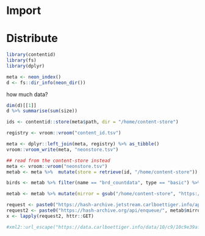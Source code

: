 
# Import


# Distribute


```r
library(contentid)
library(fs)
library(dplyr)

```



```r
meta <- neon_index()
d <- fs::dir_info(neon_dir())
```

how much data?

```r
dim(d)[[1]]
d %>% summarise(sum(size))
```


```r
ids <- contentid::store(meta$path, dir = "/home/content-store")
```



```r
registry <- vroom::vroom("content_id.tsv")

meta <- dplyr::left_join(meta, registry) %>% as_tibble()
vroom::vroom_write(meta, "neonstore.tsv")

```


```r
## read from the content-store instead
meta <- vroom::vroom("neonstore.tsv")
metab <- meta %>%  mutate(store = retrieve(id, "/home/content-store"))
```


```r
birds <- metab %>% filter(name == "brd_countdata", type == "basic") %>% pull(store) %>% neon_read()

```

```r
metab <- metab %>% mutate(mirror = gsub("/home/content-store", "https://data.carlboettiger.info", store))

request <- paste0("https://hash-archive.jetstream.carlboettiger.info/api/enqueue/", metab$mirror)
request2 <- paste0("https://hash-archive.org/api/enqueue/", metab$mirror)
x <- lapply(request2, httr::GET)

#xml2::url_escape("https://data.carlboettiger.info/data/10/c9/10c9e39af827ecdba4255ded08ab7f8e2b6895ce58561236d1e26ff3fa097d20")
```



